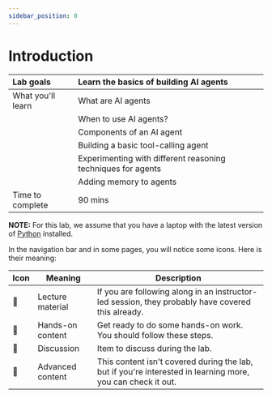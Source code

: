 ```yaml
---
sidebar_position: 0
---
```


# Introduction


|Lab goals|Learn the basics of building AI agents|
|:-|:-|
|What you'll learn|What are AI agents |
||When to use AI agents?|
||Components of an AI agent|
||Building a basic tool-calling agent|
||Experimenting with different reasoning techniques for agents|
||Adding memory to agents|
|Time to complete|90 mins|


**NOTE:** For this lab, we assume that you have a laptop with the latest version of [Python](https://www.python.org/downloads/) installed.


In the navigation bar and in some pages, you will notice some icons. Here is their meaning:

|Icon|Meaning| Description
|-|-|-|
|📘|Lecture material|If you are following along in an instructor-led session, they probably have covered this already.|
|👐|Hands-on content|Get ready to do some hands-on work. You should follow these steps.|
|💬|Discussion|Item to discuss during the lab.|
|🦸|Advanced content|This content isn't covered during the lab, but if you're interested in learning more, you can check it out.|